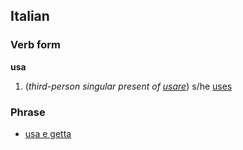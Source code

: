 ==Italian==
===Verb form===
'''usa'''

# (''third-person singular present of [[usare]]'') s/he [[uses]]

===Phrase===
*[[usa e getta]]